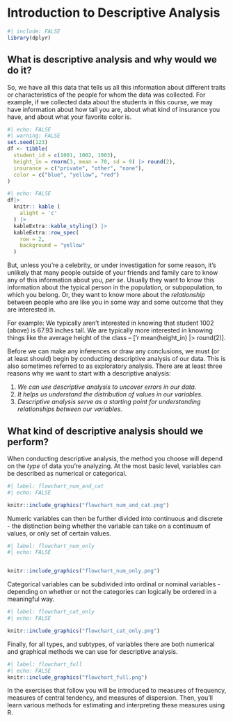 # Introduction to Descriptive Analysis

```r
#| include: FALSE
library(dplyr)
```

## What is descriptive analysis and why would we do it?

So, we have all this data that tells us all this information about different traits or characteristics of the people for whom the data was collected. For example, if we collected data about the students in this course, we may have information about how tall you are, about what kind of insurance you have, and about what your favorite color is.


```r
#| echo: FALSE
#| warning: FALSE
set.seed(123)
df <- tibble(
  student_id = c(1001, 1002, 1003),
  height_in = rnorm(3, mean = 70, sd = 9) |> round(2),
  insurance = c("private", "other", "none"),
  color = c("blue", "yellow", "red")
) 
```

::: {.content-visible when-format="html"}
```r
#| echo: FALSE
df|>
  knitr:: kable (
    alight = 'c'
  ) |>
  kableExtra::kable_styling() |>
  kableExtra::row_spec(
    row = 2,
    background = "yellow"
  )
```
:::

But, unless you’re a celebrity, or under investigation for some reason, it’s unlikely that many people outside of your friends and family care to know any of this information about you, _per se_. Usually they want to know this information about the typical person in the population, or subpopulation, to which you belong. Or, they want to know more about the _relationship_ between people who are like you in some way and some outcome that they are interested in.

For example: We typically aren't interested in knowing that student 1002 (above) is 67.93 inches tall. We are typically more interested in knowing things like the average height of the class -- ['r mean(height_in) |> round(2)].

Before we can make any inferences or draw any conclusions, we must (or at least should) begin by conducting descriptive analysis of our data. This is also sometimes referred to as exploratory analysis. There are at least three reasons why we want to start with a descriptive analysis:

1. _We can use descriptive analysis to uncover errors in our data._   
2. _It helps us understand the distribution of values in our variables._   
3. _Descriptive analysis serve as a starting point for understanding relationships between our variables._   

## What kind of descriptive analysis should we perform?

When conducting descriptive analysis, the method you choose will depend on the _type_ of data you’re analyzing. At the most basic level, variables can be described as numerical or categorical.

```r
#| label: flowchart_num_and_cat
#| echo: FALSE

knitr::include_graphics("flowchart_num_and_cat.png")
```

Numeric variables can then be further divided into continuous and discrete - the distinction being whether the variable can take on a continuum of values, or only set of certain values.

```r
#| label: flowchart_num_only
#| echo: FALSE


knitr::include_graphics("flowchart_num_only.png")
```

Categorical variables can be subdivided into ordinal or nominal variables - depending on whether or not the categories can logically be ordered in a meaningful way.

```r
#| label: flowchart_cat_only
#| echo: FALSE

knitr::include_graphics("flowchart_cat_only.png")
```

Finally, for all types, and subtypes, of variables there are both numerical and graphical methods we can use for descriptive analysis.

```r
#| label: flowchart_full
#| echo: FALSE
knitr::include_graphics("flowchart_full.png")
```

In the exercises that follow you will be introduced to measures of frequency, measures of central tendency, and measures of dispersion. Then, you'll learn various methods for estimating and interpreting these measures using R.

